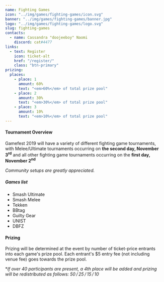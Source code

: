---
name: Fighting Games
icon: "../img/games/fighting-games/icon.svg"
banner: "../img/games/fighting-games/banner.jpg"
logo: "../img/games/fighting-games/logo.svg"
slug: fighting-games
contacts:
  - name: Cassandra "doojeeboy" Naomi
    discord: cat#4477
links:
  - text: Register
    icon: ticket-alt
    href: "/register/"
    class: "btn-primary"
prizing:
  places:
    - place: 1
      amount: 60%
      text: "<em>60%</em> of total prize pool"
    - place: 2
      amount: 30%
      text: "<em>30%</em> of total prize pool"
    - place: 3
      amount: 10%
      text: "<em>10%</em> of total prize pool"
---

#### Tournament Overview

Gamefest 2019 will have a variety of different fighting game tournaments, with Melee/Ultimate tournaments occurring on **the second day, November 3<sup>rd</sup>** and all other fighting game tournaments occurring on the **first day, November 2<sup>nd</sup>**

_Community setups are greatly appreciated._

##### Games list

- Smash Ultimate
- Smash Melee
- Tekken
- BBtag
- Guilty Gear
- UNIST
- DBFZ

<Section>

#### Prizing

Prizing will be determined at the event by number of ticket-price entrants into each game's prize pool. Each entrant's $5 entry fee (not including venue fee) goes towards the prize pool.

<Prizing prizing={props.prizing} />

**If over 40 participants are present, a 4th place will be added and prizing will be redistributed as follows: 50 / 25 / 15 / 10*

</Section>
<Section><Contact contacts={props.contacts} /></Section>
